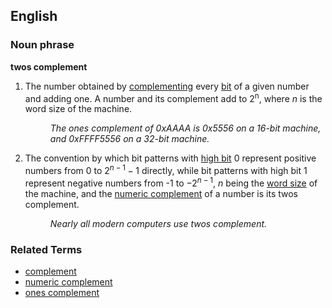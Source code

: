 ==English==

===Noun phrase===
'''twos complement'''

# {{computing}} The number obtained by [[complement]]ing every [[bit]] of a given number and adding one.  A number and its complement add to 2<sup>n</sup>, where ''n'' is the word size of the machine.
#: ''The ones complement of 0xAAAA is 0x5556 on a 16-bit machine, and 0xFFFF5556 on a 32-bit machine.''
# {{computing}} The convention by which bit patterns with [[high bit]] 0 represent positive numbers from 0 to <math>2^{n-1} - 1</math> directly, while bit patterns with high bit 1 represent negative numbers from -1 to <math>-2^{n - 1}</math>, ''n'' being the [[word size]] of the machine, and the [[numeric complement]] of a number is its twos complement.
#: ''Nearly all modern computers use twos complement.''

===Related Terms===
* [[complement]]
* [[numeric complement]]
* [[ones complement]]